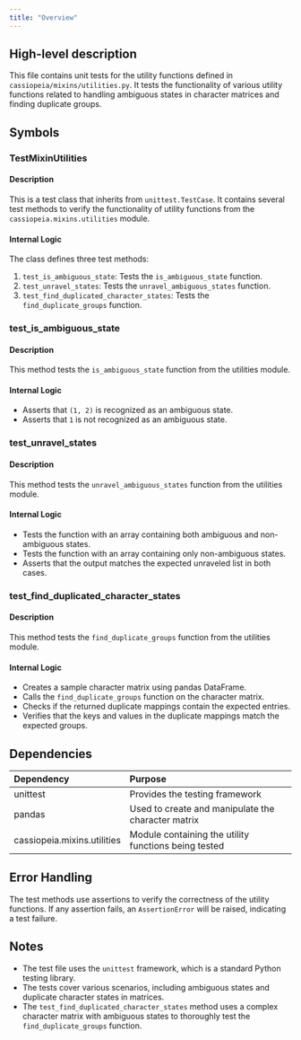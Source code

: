 ```yaml
---
title: "Overview"
---
```


## High-level description
This file contains unit tests for the utility functions defined in `cassiopeia/mixins/utilities.py`. It tests the functionality of various utility functions related to handling ambiguous states in character matrices and finding duplicate groups.

## Symbols

### TestMixinUtilities
#### Description
This is a test class that inherits from `unittest.TestCase`. It contains several test methods to verify the functionality of utility functions from the `cassiopeia.mixins.utilities` module.

#### Internal Logic
The class defines three test methods:
1. `test_is_ambiguous_state`: Tests the `is_ambiguous_state` function.
2. `test_unravel_states`: Tests the `unravel_ambiguous_states` function.
3. `test_find_duplicated_character_states`: Tests the `find_duplicate_groups` function.

### test_is_ambiguous_state
#### Description
This method tests the `is_ambiguous_state` function from the utilities module.

#### Internal Logic
- Asserts that `(1, 2)` is recognized as an ambiguous state.
- Asserts that `1` is not recognized as an ambiguous state.

### test_unravel_states
#### Description
This method tests the `unravel_ambiguous_states` function from the utilities module.

#### Internal Logic
- Tests the function with an array containing both ambiguous and non-ambiguous states.
- Tests the function with an array containing only non-ambiguous states.
- Asserts that the output matches the expected unraveled list in both cases.

### test_find_duplicated_character_states
#### Description
This method tests the `find_duplicate_groups` function from the utilities module.

#### Internal Logic
- Creates a sample character matrix using pandas DataFrame.
- Calls the `find_duplicate_groups` function on the character matrix.
- Checks if the returned duplicate mappings contain the expected entries.
- Verifies that the keys and values in the duplicate mappings match the expected groups.

## Dependencies
| Dependency | Purpose |
|:-----------|:--------|
| unittest | Provides the testing framework |
| pandas | Used to create and manipulate the character matrix |
| cassiopeia.mixins.utilities | Module containing the utility functions being tested |

## Error Handling
The test methods use assertions to verify the correctness of the utility functions. If any assertion fails, an `AssertionError` will be raised, indicating a test failure.

## Notes
- The test file uses the `unittest` framework, which is a standard Python testing library.
- The tests cover various scenarios, including ambiguous states and duplicate character states in matrices.
- The `test_find_duplicated_character_states` method uses a complex character matrix with ambiguous states to thoroughly test the `find_duplicate_groups` function.